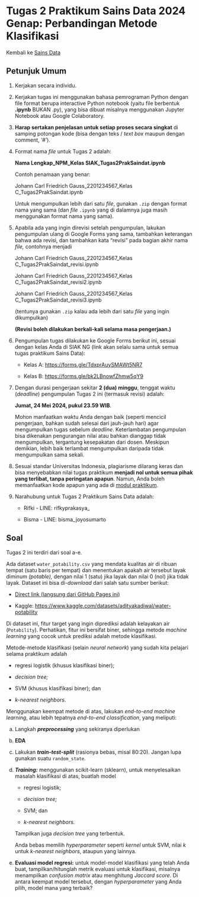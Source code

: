 ﻿# Tugas 2 Praktikum Sains Data 2024 Genap: Perbandingan Metode Klasifikasi

Kembali ke [Sains Data](./saindat2024genap.qmd)

## Petunjuk Umum

1. Kerjakan secara individu.

2. Kerjakan tugas ini menggunakan bahasa pemrograman Python dengan file format berupa interactive Python notebook (yaitu file berbentuk **.ipynb** BUKAN .py), yang bisa dibuat misalnya menggunakan Jupyter Notebook atau Google Colaboratory.

3. **Harap sertakan penjelasan untuk setiap proses secara singkat** di samping potongan kode (bisa dengan teks / *text box* maupun dengan comment, ‘#').

4. Format nama *file* untuk Tugas 2 adalah:

    **Nama Lengkap_NPM_Kelas SIAK_Tugas2PrakSaindat.ipynb**

    Contoh penamaan yang benar:

    Johann Carl Friedrich Gauss_2201234567_Kelas C_Tugas2PrakSaindat.ipynb

    Untuk mengumpulkan lebih dari satu *file*, gunakan `.zip` dengan format nama yang sama (dan *file* `.ipynb` yang di dalamnya juga masih menggunakan format nama yang sama).

5. Apabila ada yang ingin direvisi setelah pengumpulan, lakukan pengumpulan ulang di Google Forms yang sama, tambahkan keterangan bahwa ada revisi, dan tambahkan kata “revisi” pada bagian akhir nama *file,* contohnya menjadi

    Johann Carl Friedrich Gauss_2201234567_Kelas C_Tugas2PrakSaindat_revisi.ipynb

    Johann Carl Friedrich Gauss_2201234567_Kelas C_Tugas2PrakSaindat_revisi2.ipynb

    Johann Carl Friedrich Gauss_2201234567_Kelas C_Tugas2PrakSaindat_revisi3.ipynb

    (tentunya gunakan `.zip` kalau ada lebih dari satu *file* yang ingin dikumpulkan)

    **(Revisi boleh dilakukan berkali-kali selama masa pengerjaan.)**

5. Pengumpulan tugas dilakukan ke Google Forms berikut ini, sesuai dengan kelas Anda di SIAK NG (link akan selalu sama untuk semua tugas praktikum Sains Data):

    - Kelas A: <https://forms.gle/TdxprAuySMAWt5NR7>

    - Kelas B: <https://forms.gle/bk2LBnowfZhmw5qY9>

6. Dengan durasi pengerjaan sekitar **2 (dua) minggu**, tenggat waktu (*deadline*) pengumpulan Tugas 2 ini (termasuk revisi) adalah:

    **Jumat, 24 Mei 2024, pukul 23.59 WIB**.

    Mohon manfaatkan waktu Anda dengan baik (seperti mencicil pengerjaan, bahkan sudah selesai dari jauh-jauh hari) agar mengumpulkan tugas sebelum *deadline*. Keterlambatan pengumpulan bisa dikenakan pengurangan nilai atau bahkan dianggap tidak mengumpulkan, tergantung kesepakatan dari dosen. Meskipun demikian, lebih baik terlambat mengumpulkan daripada tidak mengumpulkan sama sekali.

7. Sesuai standar Universitas Indonesia, plagiarisme dilarang keras dan bisa menyebabkan nilai tugas praktikum **menjadi nol untuk semua pihak yang terlibat, tanpa peringatan apapun**. Namun, Anda boleh memanfaatkan kode apapun yang ada di [modul praktikum](./saindat2024genap.qmd).

8. Narahubung untuk Tugas 2 Praktikum Sains Data adalah:

    - Rifki - LINE: rifkyprakasya_

    - Bisma - LINE: bisma_joyosumarto

## Soal

Tugas 2 ini terdiri dari soal a-e.

Ada dataset `water_potability.csv` yang mendata kualitas air di ribuan tempat (satu baris per tempat) dan menentukan apakah air tersebut layak diminum *(potable),* dengan nilai 1 (satu) jika layak dan nilai 0 (nol) jika tidak layak. Dataset ini bisa di-*download* dari salah satu sumber berikut:

- [Direct link (langsung dari GitHub Pages ini)](./water_potability.csv)

- Kaggle: <https://www.kaggle.com/datasets/adityakadiwal/water-potability>

Di dataset ini, fitur target yang ingin diprediksi adalah kelayakan air (`Potability`). Perhatikan, fitur ini bersifat biner, sehingga metode *machine learning* yang cocok untuk prediksi adalah metode klasifikasi.

Metode-metode klasifikasi (selain *neural network*) yang sudah kita pelajari selama praktikum adalah

- regresi logistik (khusus klasifikasi biner);

- *decision tree;*

- SVM (khusus klasifikasi biner); dan

- *k-nearest neighbors.*

Menggunakan keempat metode di atas, lakukan *end-to-end machine learning*, atau lebih tepatnya *end-to-end classification*, yang meliputi:

a. Langkah ***preprocessing*** yang sekiranya diperlukan

b. **EDA**

c. Lakukan ***train-test-split*** (rasionya bebas, misal 80:20). Jangan lupa gunakan suatu `random_state`.

d. ***Training:*** menggunakan scikit-learn (sklearn), untuk menyelesaikan masalah klasifikasi di atas, buatlah model

    - regresi logistik;

    - *decision tree;*

    - SVM; dan

    - *k-nearest neighbors.*

    Tampilkan juga *decision tree* yang terbentuk.

    Anda bebas memilih *hyperparameter* seperti *kernel* untuk SVM, nilai $k$ untuk *k-nearest neighbors*, ataupun yang lainnya.

e. **Evaluasi model regresi:** untuk model-model klasifikasi yang telah Anda buat, tampilkan/hitunglah metrik evaluasi untuk klasifikasi, misalnya menampilkan *confusion matrix* atau menghitung *Jaccard score*. Di antara keempat model tersebut, dengan *hyperparameter* yang Anda pilih, model mana yang terbaik?